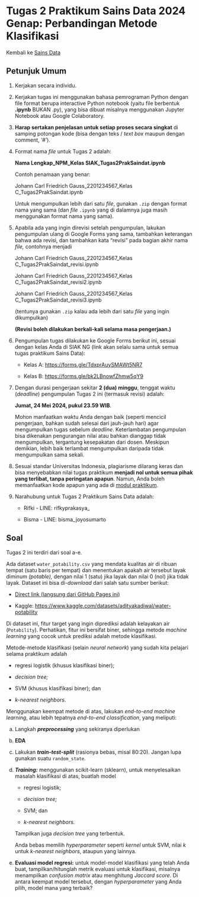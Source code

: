 ﻿# Tugas 2 Praktikum Sains Data 2024 Genap: Perbandingan Metode Klasifikasi

Kembali ke [Sains Data](./saindat2024genap.qmd)

## Petunjuk Umum

1. Kerjakan secara individu.

2. Kerjakan tugas ini menggunakan bahasa pemrograman Python dengan file format berupa interactive Python notebook (yaitu file berbentuk **.ipynb** BUKAN .py), yang bisa dibuat misalnya menggunakan Jupyter Notebook atau Google Colaboratory.

3. **Harap sertakan penjelasan untuk setiap proses secara singkat** di samping potongan kode (bisa dengan teks / *text box* maupun dengan comment, ‘#').

4. Format nama *file* untuk Tugas 2 adalah:

    **Nama Lengkap_NPM_Kelas SIAK_Tugas2PrakSaindat.ipynb**

    Contoh penamaan yang benar:

    Johann Carl Friedrich Gauss_2201234567_Kelas C_Tugas2PrakSaindat.ipynb

    Untuk mengumpulkan lebih dari satu *file*, gunakan `.zip` dengan format nama yang sama (dan *file* `.ipynb` yang di dalamnya juga masih menggunakan format nama yang sama).

5. Apabila ada yang ingin direvisi setelah pengumpulan, lakukan pengumpulan ulang di Google Forms yang sama, tambahkan keterangan bahwa ada revisi, dan tambahkan kata “revisi” pada bagian akhir nama *file,* contohnya menjadi

    Johann Carl Friedrich Gauss_2201234567_Kelas C_Tugas2PrakSaindat_revisi.ipynb

    Johann Carl Friedrich Gauss_2201234567_Kelas C_Tugas2PrakSaindat_revisi2.ipynb

    Johann Carl Friedrich Gauss_2201234567_Kelas C_Tugas2PrakSaindat_revisi3.ipynb

    (tentunya gunakan `.zip` kalau ada lebih dari satu *file* yang ingin dikumpulkan)

    **(Revisi boleh dilakukan berkali-kali selama masa pengerjaan.)**

5. Pengumpulan tugas dilakukan ke Google Forms berikut ini, sesuai dengan kelas Anda di SIAK NG (link akan selalu sama untuk semua tugas praktikum Sains Data):

    - Kelas A: <https://forms.gle/TdxprAuySMAWt5NR7>

    - Kelas B: <https://forms.gle/bk2LBnowfZhmw5qY9>

6. Dengan durasi pengerjaan sekitar **2 (dua) minggu**, tenggat waktu (*deadline*) pengumpulan Tugas 2 ini (termasuk revisi) adalah:

    **Jumat, 24 Mei 2024, pukul 23.59 WIB**.

    Mohon manfaatkan waktu Anda dengan baik (seperti mencicil pengerjaan, bahkan sudah selesai dari jauh-jauh hari) agar mengumpulkan tugas sebelum *deadline*. Keterlambatan pengumpulan bisa dikenakan pengurangan nilai atau bahkan dianggap tidak mengumpulkan, tergantung kesepakatan dari dosen. Meskipun demikian, lebih baik terlambat mengumpulkan daripada tidak mengumpulkan sama sekali.

7. Sesuai standar Universitas Indonesia, plagiarisme dilarang keras dan bisa menyebabkan nilai tugas praktikum **menjadi nol untuk semua pihak yang terlibat, tanpa peringatan apapun**. Namun, Anda boleh memanfaatkan kode apapun yang ada di [modul praktikum](./saindat2024genap.qmd).

8. Narahubung untuk Tugas 2 Praktikum Sains Data adalah:

    - Rifki - LINE: rifkyprakasya_

    - Bisma - LINE: bisma_joyosumarto

## Soal

Tugas 2 ini terdiri dari soal a-e.

Ada dataset `water_potability.csv` yang mendata kualitas air di ribuan tempat (satu baris per tempat) dan menentukan apakah air tersebut layak diminum *(potable),* dengan nilai 1 (satu) jika layak dan nilai 0 (nol) jika tidak layak. Dataset ini bisa di-*download* dari salah satu sumber berikut:

- [Direct link (langsung dari GitHub Pages ini)](./water_potability.csv)

- Kaggle: <https://www.kaggle.com/datasets/adityakadiwal/water-potability>

Di dataset ini, fitur target yang ingin diprediksi adalah kelayakan air (`Potability`). Perhatikan, fitur ini bersifat biner, sehingga metode *machine learning* yang cocok untuk prediksi adalah metode klasifikasi.

Metode-metode klasifikasi (selain *neural network*) yang sudah kita pelajari selama praktikum adalah

- regresi logistik (khusus klasifikasi biner);

- *decision tree;*

- SVM (khusus klasifikasi biner); dan

- *k-nearest neighbors.*

Menggunakan keempat metode di atas, lakukan *end-to-end machine learning*, atau lebih tepatnya *end-to-end classification*, yang meliputi:

a. Langkah ***preprocessing*** yang sekiranya diperlukan

b. **EDA**

c. Lakukan ***train-test-split*** (rasionya bebas, misal 80:20). Jangan lupa gunakan suatu `random_state`.

d. ***Training:*** menggunakan scikit-learn (sklearn), untuk menyelesaikan masalah klasifikasi di atas, buatlah model

    - regresi logistik;

    - *decision tree;*

    - SVM; dan

    - *k-nearest neighbors.*

    Tampilkan juga *decision tree* yang terbentuk.

    Anda bebas memilih *hyperparameter* seperti *kernel* untuk SVM, nilai $k$ untuk *k-nearest neighbors*, ataupun yang lainnya.

e. **Evaluasi model regresi:** untuk model-model klasifikasi yang telah Anda buat, tampilkan/hitunglah metrik evaluasi untuk klasifikasi, misalnya menampilkan *confusion matrix* atau menghitung *Jaccard score*. Di antara keempat model tersebut, dengan *hyperparameter* yang Anda pilih, model mana yang terbaik?